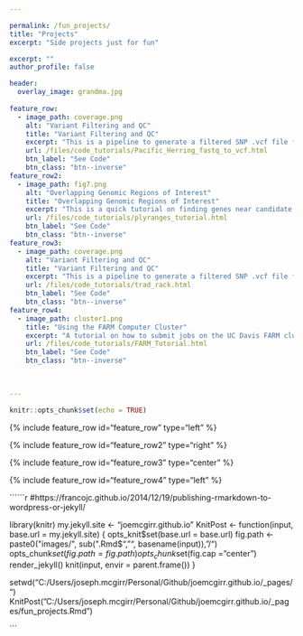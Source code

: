 ```yaml
---

permalink: /fun_projects/
title: "Projects"
excerpt: "Side projects just for fun"

excerpt: ""
author_profile: false

header:
  overlay_image: grandma.jpg
  
feature_row:
  - image_path: coverage.png
    alt: "Variant Filtering and QC"
    title: "Variant Filtering and QC"
    excerpt: "This is a pipeline to generate a filtered SNP .vcf file from raw .fastq files. The approach is designed for hundreds of whole-genome low coverage sequences."
    url: /files/code_tutorials/Pacific_Herring_fastq_to_vcf.html
    btn_label: "See Code"
    btn_class: "btn--inverse"
feature_row2:
  - image_path: fig7.png
    alt: "Overlapping Genomic Regions of Interest"
    title: "Overlapping Genomic Regions of Interest"
    excerpt: "This is a quick tutorial on finding genes near candidate SNPs using my favorite R package plyranges."
    url: /files/code_tutorials/plyranges_tutorial.html
    btn_label: "See Code"
    btn_class: "btn--inverse"
feature_row3:
  - image_path: coverage.png
    alt: "Variant Filtering and QC"
    title: "Variant Filtering and QC"
    excerpt: "This is a pipeline to generate a filtered SNP .vcf file from raw .fastq files. The approach is designed for hundreds of whole-genome low coverage sequences."
    url: /files/code_tutorials/trad_rack.html
    btn_label: "See Code"
    btn_class: "btn--inverse"
feature_row4:
  - image_path: cluster1.png
    title: "Using the FARM Computer Cluster"
    excerpt: "A tutorial on how to submit jobs on the UC Davis FARM cluster. Developed for ECL243 (Ecological Genomics graduate level course)"
    url: /files/code_tutorials/FARM_Tutorial.html
    btn_label: "See Code"
    btn_class: "btn--inverse"
    

  
---
```


```r
knitr::opts_chunk$set(echo = TRUE)
```


{% include feature_row id="feature_row" type="left" %}

{% include feature_row id="feature_row2" type="right" %}

{% include feature_row id="feature_row3" type="center" %}

{% include feature_row id="feature_row4" type="left" %}


``````r
#https://francojc.github.io/2014/12/19/publishing-rmarkdown-to-wordpress-or-jekyll/

library(knitr)
my.jekyll.site <- "joemcgirr.github.io"
KnitPost <- function(input, base.url = my.jekyll.site) {
  opts_knit$set(base.url = base.url)
  fig.path <- paste0("images/", sub(".Rmd$", "", basename(input)), "/")
  opts_chunk$set(fig.path = fig.path)
  opts_chunk$set(fig.cap = "center")
  render_jekyll()
  knit(input, envir = parent.frame())
}

setwd("C:/Users/joseph.mcgirr/Personal/Github/joemcgirr.github.io/_pages/")
KnitPost("C:/Users/joseph.mcgirr/Personal/Github/joemcgirr.github.io/_pages/fun_projects.Rmd")

```